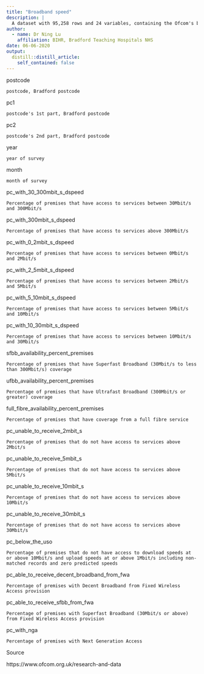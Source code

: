 ```yaml
---
title: "Broadband speed"
description: |
  A dataset with 95,258 rows and 24 variables, containing the Ofcom's broadband speed data for Bradford city between 2018 and 2020.
author:
  - name: Dr Ning Lu
    affiliation: BIHR, Bradford Teaching Hospitals NHS
date: 06-06-2020
output:
  distill::distill_article:
    self_contained: false
---
```


postcode

    postcode, Bradford postcode
pc1

    postcode's 1st part, Bradford postcode
pc2

    postcode's 2nd part, Bradford postcode
year

    year of survey
month

    month of survey
pc_with_30_300mbit_s_dspeed

    Percentage of premises that have access to services between 30Mbit/s and 300Mbit/s
pc_with_300mbit_s_dspeed

    Percentage of premises that have access to services above 300Mbit/s
pc_with_0_2mbit_s_dspeed

    Percentage of premises that have access to services between 0Mbit/s and 2Mbit/s
pc_with_2_5mbit_s_dspeed

    Percentage of premises that have access to services between 2Mbit/s and 5Mbit/s
pc_with_5_10mbit_s_dspeed

    Percentage of premises that have access to services between 5Mbit/s and 10Mbit/s
pc_with_10_30mbit_s_dspeed

    Percentage of premises that have access to services between 10Mbit/s and 30Mbit/s
sfbb_availability_percent_premises

    Percentage of premises that have Superfast Broadband (30Mbit/s to less than 300Mbit/s) coverage
ufbb_availability_percent_premises

    Percentage of premises that have Ultrafast Broadband (300Mbit/s or greater) coverage
full_fibre_availability_percent_premises

    Percentage of premises that have coverage from a full fibre service
pc_unable_to_receive_2mbit_s

    Percentage of premises that do not have access to services above 2Mbit/s
pc_unable_to_receive_5mbit_s

    Percentage of premises that do not have access to services above 5Mbit/s
pc_unable_to_receive_10mbit_s

    Percentage of premises that do not have access to services above 10Mbit/s
pc_unable_to_receive_30mbit_s

    Percentage of premises that do not have access to services above 30Mbit/s
pc_below_the_uso

    Percentage of premises that do not have access to download speeds at or above 10Mbit/s and upload speeds at or above 1Mbit/s including non-matched records and zero predicted speeds
pc_able_to_receive_decent_broadband_from_fwa

    Percentage of premises with Decent Broadband from Fixed Wireless Access provision
pc_able_to_receive_sfbb_from_fwa

    Percentage of premises with Superfast Broadband (30Mbit/s or above) from Fixed Wireless Access provision
pc_with_nga

    Percentage of premises with Next Generation Access

Source

https://www.ofcom.org.uk/research-and-data

